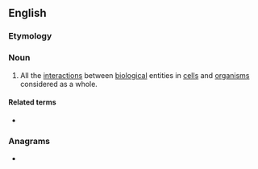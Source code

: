 ==English==

===Etymology===
{{suffix|en|interact|ome}}

===Noun===
{{wikipedia}}
{{en-noun}}

# {{lb|en|biology}} All the [[interaction]]s between [[biological]] entities in [[cell]]s and [[organism]]s considered as a whole.

====Related terms====
* {{l|en|interactomics}}

===Anagrams===
* {{anagrams|en|a=aceeimnortt|actinometer}}